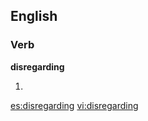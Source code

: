 ==English==

===Verb===
'''disregarding'''

# {{present participle of|[[disregard]]}}

[[es:disregarding]]
[[vi:disregarding]]